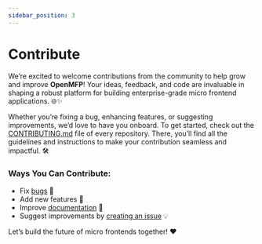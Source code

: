 ```yaml
---
sidebar_position: 3
---
```


# Contribute

We’re excited to welcome contributions from the community to help grow and improve **OpenMFP**! Your ideas, feedback, and code are invaluable in shaping a robust platform for building enterprise-grade micro frontend applications. 🌐✨

Whether you’re fixing a bug, enhancing features, or suggesting improvements, we’d love to have you onboard.
To get started, check out the [CONTRIBUTING.md](https://github.com/search?q=path%3A**%2FCONTRIBUTING.md+org%3Aopenmfp++NOT+is%3Aarchived&type=code&ref=advsearch) file of every repository. There, you’ll find all the guidelines and instructions to make your contribution seamless and impactful. 🛠️

### Ways You Can Contribute:
- Fix [bugs](https://github.com/search?q=org%3Aopenmfp%20is%3Aissue%20is%3Aopen%20label%3Abug&type=issues) 🐞  
- Add new features 🌟  
- Improve [documentation](https://github.com/openmfp/openmfp.org) 📖  
- Suggest improvements by [creating an issue](https://github.com/openmfp/openmfp.org/issues) 💡  

Let’s build the future of micro frontends together! ❤️  

